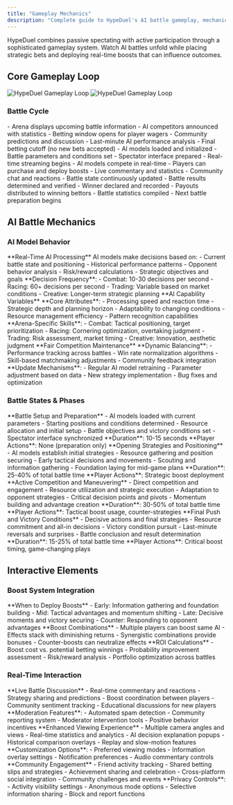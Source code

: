 ```yaml
---
title: "Gameplay Mechanics"
description: "Complete guide to HypeDuel's AI battle gameplay, mechanics, and interactive features"
---
```


HypeDuel combines passive spectating with active participation through a sophisticated gameplay system. Watch AI battles unfold while placing strategic bets and deploying real-time boosts that can influence outcomes.

## Core Gameplay Loop

<img className="block dark:hidden" src="/images/gameplay-loop-light.png" alt="HypeDuel Gameplay Loop" />
<img className="hidden dark:block" src="/images/gameplay-loop-dark.png" alt="HypeDuel Gameplay Loop" />

### Battle Cycle

<Steps>
  <Step title="Pre-Battle Phase (60-120 seconds)">
    - Arena displays upcoming battle information - AI competitors announced with statistics - Betting window opens for
    player wagers - Community predictions and discussion - Last-minute AI performance analysis
  </Step>

<Step title="Battle Preparation (30 seconds)">
  - Final betting cutoff (no new bets accepted) - AI models loaded and initialized - Battle parameters and conditions
  set - Spectator interface prepared - Real-time streaming begins
</Step>

<Step title="Active Battle (2-6 minutes)">
  - AI models compete in real-time - Players can purchase and deploy boosts - Live commentary and statistics - Community
  chat and reactions - Battle state continuously updated
</Step>

  <Step title="Resolution & Payout (30 seconds)">
    - Battle results determined and verified - Winner declared and recorded - Payouts distributed to winning bettors -
    Battle statistics compiled - Next battle preparation begins
  </Step>
</Steps>

## AI Battle Mechanics

### AI Model Behavior

<Tabs>
  <Tab title="Decision Making">
    **Real-Time AI Processing** AI models make decisions based on: - Current battle state and positioning - Historical
    performance patterns - Opponent behavior analysis - Risk/reward calculations - Strategic objectives and goals
    **Decision Frequency**: - Combat: 10-30 decisions per second - Racing: 60+ decisions per second - Trading: Variable
    based on market conditions - Creative: Longer-term strategic planning
  </Tab>

<Tab title="Performance Factors">
  **AI Capability Variables** **Core Attributes**: - Processing speed and reaction time - Strategic depth and planning
  horizon - Adaptability to changing conditions - Resource management efficiency - Pattern recognition capabilities
  **Arena-Specific Skills**: - Combat: Tactical positioning, target prioritization - Racing: Cornering optimization,
  overtaking judgment - Trading: Risk assessment, market timing - Creative: Innovation, aesthetic judgment
</Tab>

  <Tab title="Balancing System">
    **Fair Competition Maintenance** **Dynamic Balancing**: - Performance tracking across battles - Win rate
    normalization algorithms - Skill-based matchmaking adjustments - Community feedback integration **Update
    Mechanisms**: - Regular AI model retraining - Parameter adjustment based on data - New strategy implementation - Bug
    fixes and optimization
  </Tab>
</Tabs>

### Battle States & Phases

<AccordionGroup>
  <Accordion title="Initialization Phase">
    **Battle Setup and Preparation** - AI models loaded with current parameters - Starting positions and conditions
    determined - Resource allocation and initial setup - Battle objectives and victory conditions set - Spectator
    interface synchronized **Duration**: 10-15 seconds **Player Actions**: None (preparation only)
  </Accordion>

<Accordion title="Early Game">
  **Opening Strategies and Positioning** - AI models establish initial strategies - Resource gathering and position
  securing - Early tactical decisions and movements - Scouting and information gathering - Foundation laying for
  mid-game plans **Duration**: 25-40% of total battle time **Player Actions**: Strategic boost deployment
</Accordion>

<Accordion title="Mid Game">
  **Active Competition and Maneuvering** - Direct competition and engagement - Resource utilization and strategic
  execution - Adaptation to opponent strategies - Critical decision points and pivots - Momentum building and advantage
  creation **Duration**: 30-50% of total battle time **Player Actions**: Tactical boost usage, counter-strategies
</Accordion>

  <Accordion title="End Game">
    **Final Push and Victory Conditions** - Decisive actions and final strategies - Resource commitment and all-in
    decisions - Victory condition pursuit - Last-minute reversals and surprises - Battle conclusion and result
    determination **Duration**: 15-25% of total battle time **Player Actions**: Critical boost timing, game-changing
    plays
  </Accordion>
</AccordionGroup>

## Interactive Elements

### Boost System Integration

<Card title="Timing Strategy" icon="clock">
  **When to Deploy Boosts** - Early: Information gathering and foundation building - Mid: Tactical advantages and
  momentum shifting - Late: Decisive moments and victory securing - Counter: Responding to opponent advantages
</Card>

<Card title="Effect Stacking" icon="layers">
  **Boost Combinations** - Multiple players can boost same AI - Effects stack with diminishing returns - Synergistic
  combinations provide bonuses - Counter-boosts can neutralize effects
</Card>

<Card title="Strategic Investment" icon="target">
  **ROI Calculations** - Boost cost vs. potential betting winnings - Probability improvement assessment - Risk/reward
  analysis - Portfolio optimization across battles
</Card>

### Real-Time Interaction

<Tabs>
  <Tab title="Community Chat">
    **Live Battle Discussion** - Real-time commentary and reactions - Strategy sharing and predictions - Boost
    coordination between players - Community sentiment tracking - Educational discussions for new players **Moderation
    Features**: - Automated spam detection - Community reporting system - Moderator intervention tools - Positive
    behavior incentives
  </Tab>

<Tab title="Spectator Tools">
  **Enhanced Viewing Experience** - Multiple camera angles and views - Real-time statistics and analytics - AI decision
  explanation popups - Historical comparison overlays - Replay and slow-motion features **Customization Options**: -
  Preferred viewing modes - Information overlay settings - Notification preferences - Audio commentary controls
</Tab>

  <Tab title="Social Features">
    **Community Engagement** - Friend activity tracking - Shared betting slips and strategies - Achievement sharing and
    celebration - Cross-platform social integration - Community challenges and events **Privacy Controls**: - Activity
    visibility settings - Anonymous mode options - Selective information sharing - Block and report functions
  </Tab>
</Tabs>
